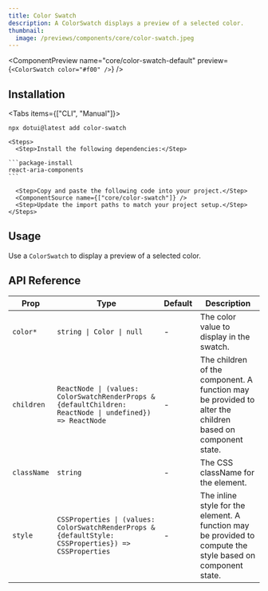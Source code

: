 ```yaml
---
title: Color Swatch
description: A ColorSwatch displays a preview of a selected color.
thumbnail:
  image: /previews/components/core/color-swatch.jpeg
---
```


<ComponentPreview
  name="core/color-swatch-default"
  preview={`<ColorSwatch color="#f00" />`}
/>

## Installation

<Tabs items={["CLI", "Manual"]}>
  <Tab value="CLI">
  
  ```package-install
npx dotui@latest add color-swatch
```

  </Tab>
  <Tab value="manual">
  
    <Steps>
      <Step>Install the following dependencies:</Step>

    ```package-install
    react-aria-components
    ```

      <Step>Copy and paste the following code into your project.</Step>
      <ComponentSource name={["core/color-swatch"]} />
      <Step>Update the import paths to match your project setup.</Step>
    </Steps>

  </Tab>
</Tabs>

## Usage

Use a `ColorSwatch` to display a preview of a selected color.

## API Reference

| Prop        | Type                                                                                                     | Default | Description                                                                                                 |
| ----------- | -------------------------------------------------------------------------------------------------------- | ------- | ----------------------------------------------------------------------------------------------------------- |
| `color*`    | `string \| Color \| null`                                                                                | -       | The color value to display in the swatch.                                                                   |
| `children`  | `ReactNode \| (values: ColorSwatchRenderProps & {defaultChildren: ReactNode \| undefined}) => ReactNode` | -       | The children of the component. A function may be provided to alter the children based on component state.   |
| `className` | `string`                                                                                                 | -       | The CSS className for the element.                                                                          |
| `style`     | `CSSProperties \| (values: ColorSwatchRenderProps & {defaultStyle: CSSProperties}) => CSSProperties`     | -       | The inline style for the element. A function may be provided to compute the style based on component state. |

